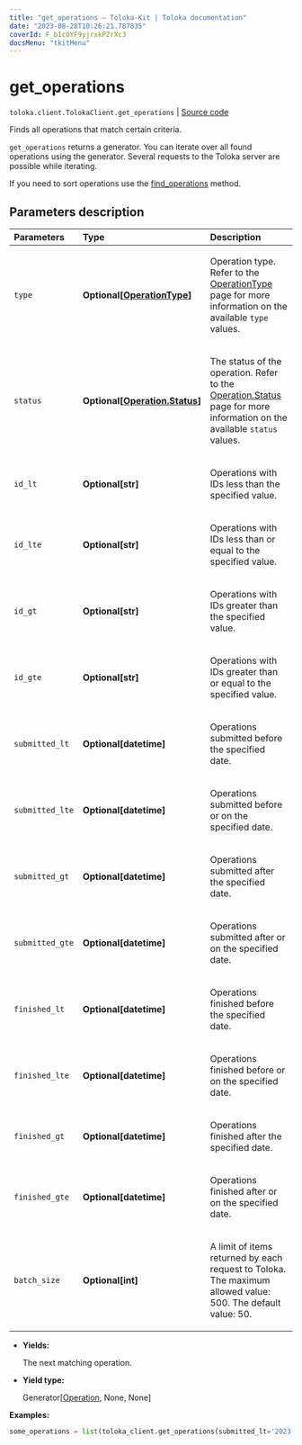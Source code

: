 ```yaml
---
title: "get_operations — Toloka-Kit | Toloka documentation"
date: "2023-08-28T10:26:21.787835"
coverId: F_bIcOYF9yjrxkPZrXc3
docsMenu: "tkitMenu"
---
```


# get_operations

`toloka.client.TolokaClient.get_operations` | [Source code](https://github.com/Toloka/toloka-kit/blob/v1.2.1/src/client/__init__.py#L3028)

Finds all operations that match certain criteria.

`get_operations` returns a generator. You can iterate over all found operations using the generator. Several requests to the Toloka server are possible while iterating.

If you need to sort operations use the [find_operations](/docs/toloka-kit/reference/toloka.client.TolokaClient.find_operations) method.

## Parameters description

| Parameters | Type | Description |
| :----------| :----| :-----------|
`type`|**Optional\[[OperationType](/docs/toloka-kit/reference/toloka.client.operations.OperationType)\]**|<p>Operation type. Refer to the [OperationType](/docs/toloka-kit/reference/toloka.client.operations.OperationType) page for more information on the available `type` values.</p>
`status`|**Optional\[[Operation.Status](/docs/toloka-kit/reference/toloka.client.operations.Operation.Status)\]**|<p>The status of the operation. Refer to the [Operation.Status](/docs/toloka-kit/reference/toloka.client.operations.Operation.Status) page for more information on the available `status` values.</p>
`id_lt`|**Optional\[str\]**|<p>Operations with IDs less than the specified value.</p>
`id_lte`|**Optional\[str\]**|<p>Operations with IDs less than or equal to the specified value.</p>
`id_gt`|**Optional\[str\]**|<p>Operations with IDs greater than the specified value.</p>
`id_gte`|**Optional\[str\]**|<p>Operations with IDs greater than or equal to the specified value.</p>
`submitted_lt`|**Optional\[datetime\]**|<p>Operations submitted before the specified date.</p>
`submitted_lte`|**Optional\[datetime\]**|<p>Operations submitted before or on the specified date.</p>
`submitted_gt`|**Optional\[datetime\]**|<p>Operations submitted after the specified date.</p>
`submitted_gte`|**Optional\[datetime\]**|<p>Operations submitted after or on the specified date.</p>
`finished_lt`|**Optional\[datetime\]**|<p>Operations finished before the specified date.</p>
`finished_lte`|**Optional\[datetime\]**|<p>Operations finished before or on the specified date.</p>
`finished_gt`|**Optional\[datetime\]**|<p>Operations finished after the specified date.</p>
`finished_gte`|**Optional\[datetime\]**|<p>Operations finished after or on the specified date.</p>
`batch_size`|**Optional\[int\]**|<p>A limit of items returned by each request to Toloka. The maximum allowed value: 500. The default value: 50.</p>

* **Yields:**

  The next matching operation.

* **Yield type:**

  Generator\[[Operation](/docs/toloka-kit/reference/toloka.client.operations.Operation), None, None\]

**Examples:**

```python
some_operations = list(toloka_client.get_operations(submitted_lt='2023-06-01T00:00:00'))
```